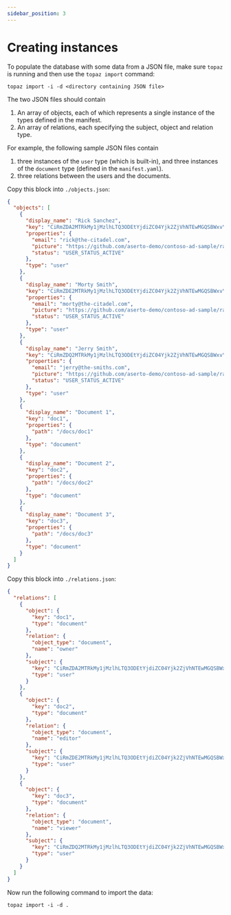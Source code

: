 ```yaml
---
sidebar_position: 3
---
```


# Creating instances

To populate the database with some data from a JSON file, make sure `topaz` is running and then use the `topaz import` command:

```
topaz import -i -d <directory containing JSON file>
```

The two JSON files should contain
1. An array of objects, each of which represents a single instance of the types defined in the manifest.
2. An array of relations, each specifying the subject, object and relation type.

For example, the following sample JSON files contain
1. three instances of the `user` type (which is built-in), and three instances of the `document` type (defined in the `manifest.yaml`).
2. three relations between the users and the documents.

Copy this block into `./objects.json`:
```json
{
  "objects": [
    {
      "display_name": "Rick Sanchez",
      "key": "CiRmZDA2MTRkMy1jMzlhLTQ3ODEtYjdiZC04Yjk2ZjVhNTEwMGQSBWxvY2Fs",
      "properties": {
        "email": "rick@the-citadel.com",
        "picture": "https://github.com/aserto-demo/contoso-ad-sample/raw/main/UserImages/Rick%20Sanchez.jpg",
        "status": "USER_STATUS_ACTIVE"
      },
      "type": "user"
    },
    {
      "display_name": "Morty Smith",
      "key": "CiRmZDE2MTRkMy1jMzlhLTQ3ODEtYjdiZC04Yjk2ZjVhNTEwMGQSBWxvY2Fs",
      "properties": {
        "email": "morty@the-citadel.com",
        "picture": "https://github.com/aserto-demo/contoso-ad-sample/raw/main/UserImages/Morty%20Smith.jpg",
        "status": "USER_STATUS_ACTIVE"
      },
      "type": "user"
    },
    {
      "display_name": "Jerry Smith",
      "key": "CiRmZDQ2MTRkMy1jMzlhLTQ3ODEtYjdiZC04Yjk2ZjVhNTEwMGQSBWxvY2Fs",
      "properties": {
        "email": "jerry@the-smiths.com",
        "picture": "https://github.com/aserto-demo/contoso-ad-sample/raw/main/UserImages/Jerry%20Smith.jpg",
        "status": "USER_STATUS_ACTIVE"
      },
      "type": "user"
    },
    {
      "display_name": "Document 1",
      "key": "doc1",
      "properties": {
        "path": "/docs/doc1"
      },
      "type": "document"
    },
    {
      "display_name": "Document 2",
      "key": "doc2",
      "properties": {
        "path": "/docs/doc2"
      },
      "type": "document"
    },
    {
      "display_name": "Document 3",
      "key": "doc3",
      "properties": {
        "path": "/docs/doc3"
      },
      "type": "document"
    }
  ]
}
```

Copy this block into `./relations.json`:
```json
{
  "relations": [
    {
      "object": {
        "key": "doc1",
        "type": "document"
      },
      "relation": {
        "object_type": "document",
        "name": "owner"
      },
      "subject": {
        "key": "CiRmZDA2MTRkMy1jMzlhLTQ3ODEtYjdiZC04Yjk2ZjVhNTEwMGQSBWxvY2Fs",
        "type": "user"
      }
    },
    {
      "object": {
        "key": "doc2",
        "type": "document"
      },
      "relation": {
        "object_type": "document",
        "name": "editor"
      },
      "subject": {
        "key": "CiRmZDE2MTRkMy1jMzlhLTQ3ODEtYjdiZC04Yjk2ZjVhNTEwMGQSBWxvY2Fs",
        "type": "user"
      }
    },
    {
      "object": {
        "key": "doc3",
        "type": "document"
      },
      "relation": {
        "object_type": "document",
        "name": "viewer"
      },
      "subject": {
        "key": "CiRmZDQ2MTRkMy1jMzlhLTQ3ODEtYjdiZC04Yjk2ZjVhNTEwMGQSBWxvY2Fs",
        "type": "user"
      }
    }
  ]
}
```

Now run the following command to import the data:

```
topaz import -i -d .
```
